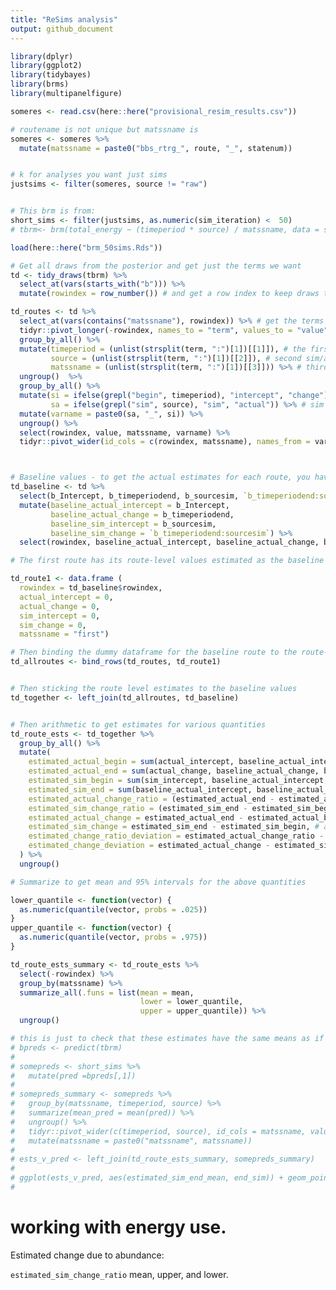 ```yaml
---
title: "ReSims analysis"
output: github_document
---
```


```r
library(dplyr)
library(ggplot2)
library(tidybayes)
library(brms)
library(multipanelfigure)

someres <- read.csv(here::here("provisional_resim_results.csv"))
```


```r
# routename is not unique but matssname is
someres <- someres %>%
  mutate(matssname = paste0("bbs_rtrg_", route, "_", statenum))


# k for analyses you want just sims
justsims <- filter(someres, source != "raw")


# This brm is from:
short_sims <- filter(justsims, as.numeric(sim_iteration) <  50)
# tbrm<- brm(total_energy ~ (timeperiod * source) / matssname, data = short_sims)

load(here::here("brm_50sims.Rds"))

```

```r

# Get all draws from the posterior and get just the terms we want
td <- tidy_draws(tbrm) %>%
  select_at(vars(starts_with("b"))) %>%
  mutate(rowindex = row_number()) # and get a row index to keep draws together, I'm not sure if this matters but I'll do it

td_routes <- td %>%
  select_at(vars(contains("matssname"), rowindex)) %>% # get the terms involved in route-level offsets from the baseline (i.e. the values for the first route)
  tidyr::pivot_longer(-rowindex, names_to = "term", values_to = "value") %>%
  group_by_all() %>%
  mutate(timeperiod = (unlist(strsplit(term, ":")[1])[[1]]), # the first piece of the variable name tells you begin/end
         source = (unlist(strsplit(term, ":")[1])[[2]]), # second sim/actual
         matssname = (unlist(strsplit(term, ":")[1])[[3]])) %>% # third matssname
  ungroup()  %>%
  group_by_all() %>%
  mutate(si = ifelse(grepl("begin", timeperiod), "intercept", "change"), # all the "begin" terms are the intercept offsets for each route. if not "begin", is "end", or the amount of change we add (to the baseline change) for this route.
         sa = ifelse(grepl("sim", source), "sim", "actual")) %>% # sim and actual terms. at this level the bifurcate.
  mutate(varname = paste0(sa, "_", si)) %>%
  ungroup() %>%
  select(rowindex, value, matssname, varname) %>%
  tidyr::pivot_wider(id_cols = c(rowindex, matssname), names_from = varname, values_from = value) # scoot the values over to new names



# Baseline values - to get the actual estimates for each route, you have to add the route-level estimates to the baseline estimates. Renaming these to intuitive things.
td_baseline <- td %>%
  select(b_Intercept, b_timeperiodend, b_sourcesim, `b_timeperiodend:sourcesim`, rowindex) %>%
  mutate(baseline_actual_intercept = b_Intercept,
         baseline_actual_change = b_timeperiodend,
         baseline_sim_intercept = b_sourcesim,
         baseline_sim_change = `b_timeperiodend:sourcesim`) %>%
  select(rowindex, baseline_actual_intercept, baseline_actual_change, baseline_sim_intercept, baseline_sim_change)

# The first route has its route-level values estimated as the baseline values. To get estimates for it, creating a dummy dataframe with route-level parameters set to zero.

td_route1 <- data.frame (
  rowindex = td_baseline$rowindex,
  actual_intercept = 0,
  actual_change = 0,
  sim_intercept = 0,
  sim_change = 0,
  matssname = "first")

# Then binding the dummy dataframe for the baseline route to the route-level estimates for all the other routes
td_allroutes <- bind_rows(td_routes, td_route1)


# Then sticking the route level estimates to the baseline values
td_together <- left_join(td_allroutes, td_baseline)


# Then arithmetic to get estimates for various quantities
td_route_ests <- td_together %>%
  group_by_all() %>%
  mutate(
    estimated_actual_begin = sum(actual_intercept, baseline_actual_intercept), # estimated beginning value
    estimated_actual_end = sum(actual_change, baseline_actual_change, baseline_actual_intercept), # estimated end value
    estimated_sim_begin = sum(sim_intercept, baseline_actual_intercept, baseline_sim_intercept), # estimated beginning value from sims. we expect this to be equal to the estimated beginning value, any change is just sampling error.
    estimated_sim_end = sum(baseline_actual_intercept, baseline_actual_change, baseline_sim_change, baseline_sim_intercept, sim_change),
    estimated_actual_change_ratio = (estimated_actual_end - estimated_actual_begin) / estimated_actual_begin, # this is a measure of the magnitude of the change from beginning to end. the sign is going to be increase (positive) or decrease. the magnitude is the % increase. so .1 = added 10% of starting (biomass or energy) to get to the end. -.2 = lost 20% of starting (biomass or energy) between begin and end.
    estimated_sim_change_ratio = (estimated_sim_end - estimated_sim_begin) / estimated_sim_begin, # same measure but having drawn the end values using the beginning isd. this is the amount of change expected due only to changes in the numbers of individuals observed in each time period. by comparing estimated_actual_change_ratio to estimated_sim_change_ratio, I believe we get an estimate of both the significance and magnitude of decoupling of (biomass or energy) and numerical abundance due to changes in the size spectrum.
    estimated_actual_change = estimated_actual_end - estimated_actual_begin, # the "slope" assuming x = 0 or 1 for begin or end. aka the absolute change from end to begin.
    estimated_sim_change = estimated_sim_end - estimated_sim_begin, # absolute change from end to begin due to abundance change
    estimated_change_ratio_deviation = estimated_actual_change_ratio - estimated_sim_change_ratio, # deviation of change ratios from 1:1
    estimated_change_deviation = estimated_actual_change - estimated_sim_change # deviation of actual change from 1:1
  ) %>%
  ungroup()

# Summarize to get mean and 95% intervals for the above quantities

lower_quantile <- function(vector) {
  as.numeric(quantile(vector, probs = .025))
}
upper_quantile <- function(vector) {
  as.numeric(quantile(vector, probs = .975))
}

td_route_ests_summary <- td_route_ests %>%
  select(-rowindex) %>%
  group_by(matssname) %>%
  summarize_all(.funs = list(mean = mean,
                             lower = lower_quantile,
                             upper = upper_quantile)) %>%
  ungroup()

# this is just to check that these estimates have the same means as if you use predict()
# bpreds <- predict(tbrm)
# 
# somepreds <- short_sims %>%
#   mutate(pred =bpreds[,1])
# 
# somepreds_summary <- somepreds %>%
#   group_by(matssname, timeperiod, source) %>%
#   summarize(mean_pred = mean(pred)) %>%
#   ungroup() %>%
#   tidyr::pivot_wider(c(timeperiod, source), id_cols = matssname, values_from = mean_pred) %>%
#   mutate(matssname = paste0("matssname", matssname))
# 
# ests_v_pred <- left_join(td_route_ests_summary, somepreds_summary)
# 
# ggplot(ests_v_pred, aes(estimated_sim_end_mean, end_sim)) + geom_point() + geom_abline(slope = 1, intercept = 0)
# 

```

# working with energy use.

Estimated change due to abundance:

`estimated_sim_change_ratio` mean, upper, and lower.


